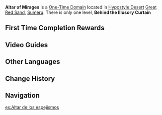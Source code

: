 {{Stub|walkthrough, leyline disorders, enemies}}
{{Domain Infobox
|image        = Domain Altar of Mirages.png
|type         = One-Time
|description  = The Jinn once used this place as a free theater and a paradise without sorrow or care. The people of the desert wastes also once used this place as a ritual site to remember the ages long past... But all these joys and sorrows, like a false mirage, would disappear amidst the flow of the Ley Lines.
|region       = Sumeru
|subregion    = Great Red Sand
|area         = Hypostyle Desert
|recElements  = Dendro
|recLevel     = WL-Dependent
|requiredAR   = 28
}}
{{Description|The towers built upon the sands may have long collapsed, but the tribes who have yet to forget the desert king's dream are still lost amidst the ruins, holding hatred toward those who prosper in the forests, and who slather scorpion venom on their blades.}}
'''Altar of Mirages''' is a [[One-Time Domain]] located in [[Hypostyle Desert]] [[Great Red Sand]], [[Sumeru]]. There is only one level, '''Behind the Illusory Curtain'''
<!--
==Guide==

==Ley Line Disorder==
The following Ley Line Disorder is applied in this domain:
{| class="wikitable"
!Level
!Ley Line Disorder
|-
!align="center" | I
|
|}

==Enemies==
{{Domain Enemies
|subheader1=Wave 1
|enemies1=
|subheader2=Wave 2
|objective2=
|enemies2=
|subheader3=Wave 3
|objective3=
|enemies3=
}}
-->
==First Time Completion Rewards==
{{Card|Primogem|40|show_caption=1}}
{{Card|Adventure EXP|500|show_caption=1}}
{{Card|Mora|30,000|show_caption=1}}
{{Card|Dendro Sigil|5|show_caption=1}}
{{Card|The Sunken Years|1|rarity=4|show_caption=1}}
{{Card|Guide to Praxis|2|show_caption=1}}
{{Card|Hero's Wit|2|show_caption=1}}
{{Card|Mystic Enhancement Ore|4|show_caption=1}}
<!--
==Video Guides==
{{EVT
|video1   = 
|caption1 = 
}}
-->
==Video Guides==
{{EVT
|video1   = https://youtu.be/HnHTTwCaGz8
|caption1 = How To Unlock: Altar of Mirages Domain
}}

==Other Languages==
{{Other Languages
|en      = Altar of Mirages
|zhs     = 蜃景祭场
|zhs_rm  = Shèn Jǐng Jì-chǎng
|zht     = 蜃景祭場
|zht_rm  = Shèn Jǐng Jì-chǎng
|zh_tl   = Mirage Ceremonial Site
|ja      = ミラージュ祭場
|ja_rm   = Miraaju Saijou
|ja_tl   = Mirage Ceremonial Site
|ko      = 신기루 제단
|ko_rm   = Sin'giru Jedan
|ko_tl   = Mirage Altar
|es      = Altar de los espejismos
|es_tl   = Altar of Mirages
|fr      = Autel des mirages
|fr_tl   = Altar of Mirages
|ru      = Алтарь миражей
|ru_tl   = Altar of Mirages
|th      = แท่นบูชาแห่งภาพลวงตา
|th_rm   = Thaen-bu-cha haeng Phap-luang-ta
|th_tl   = 
|vi      = Tế Đàn Ảo Ảnh
|vi_tl   = 
|de      = Altar der Trugbilder
|de_tl   = Altar of Mirages
|id      = Altar of Mirages
|pt      = Altar das Miragens
|pt_tl   = 
|tr      = Serap Sunağı
|tr_tl   = 
|it      = Altare dei miraggi
|it_tl   = 
}}

==Change History==
{{Change History|3.1}}

==Navigation==
{{Domain Navbox|Permanent}}

[[es:Altar de los espejismos]]